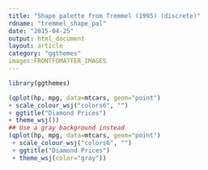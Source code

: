 ```yaml
---
title: "Shape palette from Tremmel (1995) (discrete)"
rdname: "tremmel_shape_pal"
date: "2015-04-25"
output: html_document
layout: article
category: "ggthemes"
images:FRONTFOMATTER_IMAGES
---
```


```r
library(ggthemes)
```

```r
(qplot(hp, mpg, data=mtcars, geom="point")
+ scale_colour_wsj("colors6", "")
+ ggtitle("Diamond Prices")
+ theme_wsj())
## Use a gray background instead
(qplot(hp, mpg, data=mtcars, geom="point")
 + scale_colour_wsj("colors6", "")
 + ggtitle("Diamond Prices")
 + theme_wsj(color="gray"))



```